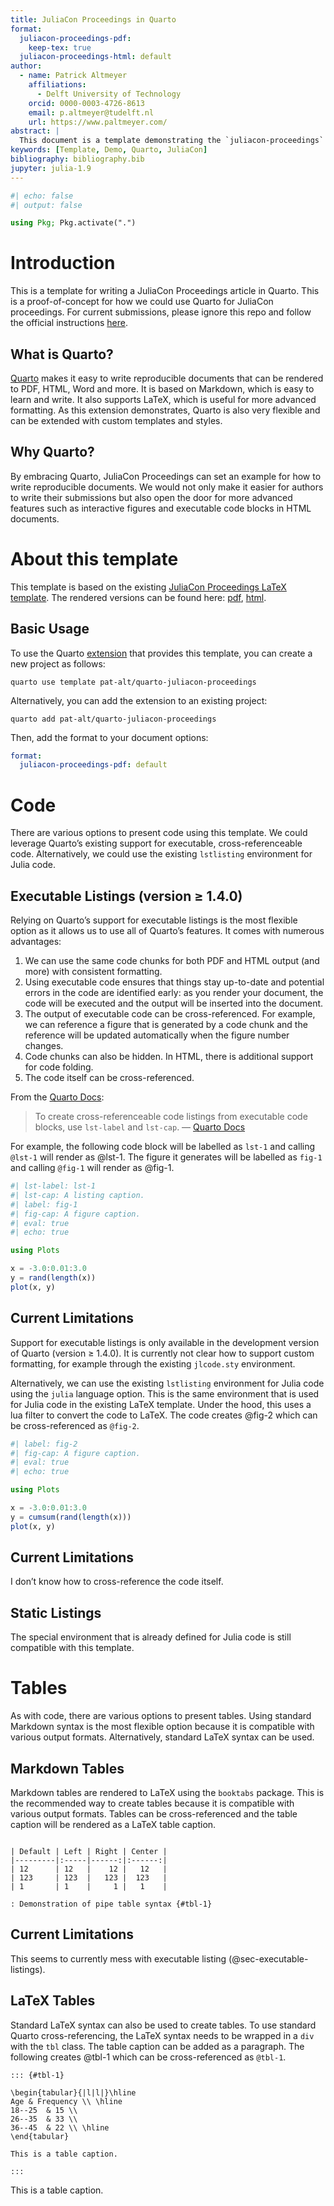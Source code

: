 ```yaml
---
title: JuliaCon Proceedings in Quarto
format:
  juliacon-proceedings-pdf:
    keep-tex: true  
  juliacon-proceedings-html: default
author:
  - name: Patrick Altmeyer
    affiliations:
      - Delft University of Technology
    orcid: 0000-0003-4726-8613
    email: p.altmeyer@tudelft.nl
    url: https://www.paltmeyer.com/
abstract: |
  This document is a template demonstrating the `juliacon-proceedings` format. It is a standard Quarto document composed of Markdown, LaTeX and code chunks. It is rendered to PDF and HTML. The PDF is rendered using the `juliacon-proceedings-pdf` format, which is based on the `juliacon-proceedings` LaTeX class. The HTML is rendered using the `juliacon-proceedings-html` format, which is based on the `juliacon-proceedings` HTML template.
keywords: [Template, Demo, Quarto, JuliaCon]
bibliography: bibliography.bib  
jupyter: julia-1.9
---
```


```julia
#| echo: false
#| output: false

using Pkg; Pkg.activate(".")
```

# Introduction {#sec-intro}

This is a template for writing a JuliaCon Proceedings article in Quarto. This is a proof-of-concept for how we could use Quarto for JuliaCon proceedings. For current submissions, please ignore this repo and follow the official instructions [here](https://github.com/JuliaCon/JuliaConSubmission.jl).

## What is Quarto?

[Quarto](https://quarto.org/) makes it easy to write reproducible documents that can be rendered to PDF, HTML, Word and more. It is based on Markdown, which is easy to learn and write. It also supports LaTeX, which is useful for more advanced formatting. As this extension demonstrates, Quarto is also very flexible and can be extended with custom templates and styles. 

## Why Quarto?

By embracing Quarto, JuliaCon Proceedings can set an example for how to write reproducible documents. We would not only make it easier for authors to write their submissions but also open the door for more advanced features such as interactive figures and executable code blocks in HTML documents. 

# About this template

This template is based on the existing [JuliaCon Proceedings LaTeX template](https://github.com/JuliaCon/JuliaConSubmission.jl). The rendered versions can be found here: [pdf](https://www.paltmeyer.com/quarto-juliacon-proceedings/template.pdf), [html](https://www.paltmeyer.com/quarto-juliacon-proceedings/template.html).

## Basic Usage

To use the Quarto [extension](https://github.com/pat-alt/quarto-juliacon-proceedings) that provides this template, you can create a new project as follows:

```
quarto use template pat-alt/quarto-juliacon-proceedings
```

Alternatively, you can add the extension to an existing project:

```
quarto add pat-alt/quarto-juliacon-proceedings
```

Then, add the format to your document options:

```yaml
format:
  juliacon-proceedings-pdf: default
```

# Code

There are various options to present code using this template. We could leverage Quarto's existing support for executable, cross-referenceable code. Alternatively, we could use the existing `lstlisting` environment for Julia code.

## Executable Listings  (version $\geq$ 1.4.0) {#sec-executable-listings}

Relying on Quarto's support for executable listings is the most flexible option as it allows us to use all of Quarto's features. It comes with numerous advantages:

1. We can use the same code chunks for both PDF and HTML output (and more) with consistent formatting.
2. Using executable code ensures that things stay up-to-date and potential errors in the code are identified early: as you render your document, the code will be executed and the output will be inserted into the document.
3. The output of executable code can be cross-referenced. For example, we can reference a figure that is generated by a code chunk and the reference will be updated automatically when the figure number changes.
4. Code chunks can also be hidden. In HTML, there is additional support for code folding.
5. The code itself can be cross-referenced.

From the [Quarto Docs](https://quarto.org/docs/prerelease/1.4/crossref.html#cross-referenceable-listings-of-executable-code-blocks):

> To create cross-referenceable code listings from executable code blocks, use `lst-label` and `lst-cap`. 
> --- [Quarto Docs](https://quarto.org/docs/prerelease/1.4/crossref.html#cross-referenceable-listings-of-executable-code-blocks)

For example, the following code block will be labelled as `lst-1` and calling `@lst-1` will render as @lst-1. The figure it generates will be labelled as `fig-1` and calling `@fig-1` will render as @fig-1.

```julia
#| lst-label: lst-1
#| lst-cap: A listing caption.
#| label: fig-1
#| fig-cap: A figure caption.
#| eval: true
#| echo: true

using Plots

x = -3.0:0.01:3.0
y = rand(length(x))
plot(x, y)
```

::: {.callout-note}

# Current Limitations

Support for executable listings is only available in the development version of Quarto (version $\geq$ 1.4.0). It is currently not clear how to support custom formatting, for example through the existing `jlcode.sty` environment. 

:::

Alternatively, we can use the existing `lstlisting` environment for Julia code using the `julia` language option. This is the same environment that is used for Julia code in the existing LaTeX template. Under the hood, this uses a lua filter to convert the code to LaTeX. The code creates @fig-2 which can be cross-referenced as `@fig-2`.

```julia
#| label: fig-2
#| fig-cap: A figure caption.
#| eval: true
#| echo: true

using Plots

x = -3.0:0.01:3.0
y = cumsum(rand(length(x)))
plot(x, y)
```


::: {.callout-note}

# Current Limitations

I don't know how to cross-reference the code itself.

:::


## Static Listings

The special environment that is already defined for Julia code is still compatible with this template. 

\begin{verbatim}
\begin{lstlisting}[
    language = Julia, 
    numbers=left, 
    label={lst:exmplg}, 
    caption={Example Code Block.}
]
using Plots

x = -3.0:0.01:3.0
y = rand(length(x))
plot(x, y)
\end{lstlisting}
\end{verbatim}
\begin{lstlisting}[
    language = Julia, 
    numbers=left, 
    label={lst:exmplg}, 
    caption={Example Code Block.}
]
using Plots

x = -3.0:0.01:3.0
y = rand(length(x))
plot(x, y)
\end{lstlisting}

# Tables

As with code, there are various options to present tables. Using standard Markdown syntax is the most flexible option because it is compatible with various output formats. Alternatively, standard LaTeX syntax can be used.

## Markdown Tables

Markdown tables are rendered to LaTeX using the `booktabs` package. This is the recommended way to create tables because it is compatible with various output formats. Tables can be cross-referenced and the table caption will be rendered as a LaTeX table caption. 

```

| Default | Left | Right | Center |
|---------|:-----|------:|:------:|
| 12      | 12   |    12 |   12   |
| 123     | 123  |   123 |  123   |
| 1       | 1    |     1 |   1    |

: Demonstration of pipe table syntax {#tbl-1}

```

<!-- | Default | Left | Right | Center |
|---------|:-----|------:|:------:|
| 12      | 12   |    12 |   12   |
| 123     | 123  |   123 |  123   |
| 1       | 1    |     1 |   1    |

: Demonstration of pipe table syntax {#tbl-1} -->

::: {.callout-note}

# Current Limitations

This seems to currently mess with executable listing (@sec-executable-listings). 

:::

## LaTeX Tables

Standard LaTeX syntax can also be used to create tables. To use standard Quarto cross-referencing, the LaTeX syntax needs to be wrapped in a `div` with the `tbl` class. The table caption can be added as a paragraph. The following creates @tbl-1 which can be cross-referenced as `@tbl-1`.

```
::: {#tbl-1}

\begin{tabular}{|l|l|}\hline
Age & Frequency \\ \hline
18--25  & 15 \\
26--35  & 33 \\
36--45  & 22 \\ \hline
\end{tabular}

This is a table caption.

:::
```

::: {#tbl-1}

\begin{tabular}{|l|l|}\hline
Age & Frequency \\ \hline
18--25  & 15 \\
26--35  & 33 \\
36--45  & 22 \\ \hline
\end{tabular}

This is a table caption.

:::